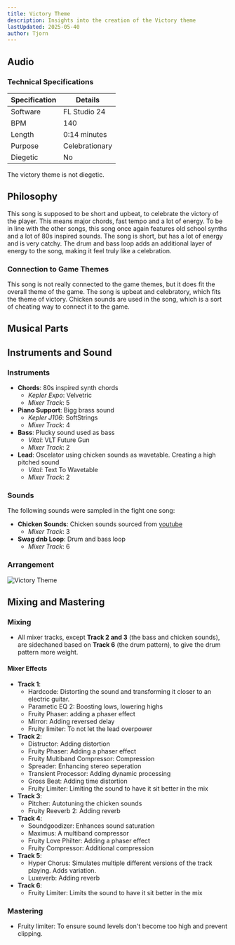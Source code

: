 ```yaml
---
title: Victory Theme
description: Insights into the creation of the Victory theme
lastUpdated: 2025-05-40
author: Tjorn
---
```



## Audio

<AudioPlayer
  src="/music/victory-song.mp3"
  title="Victory Music"
  description="Upbeat short song that plays when you win an arena run"
/>

### Technical Specifications

| Specification | Details        |
| ------------- | -------------- |
| Software      | FL Studio 24   |
| BPM           | 140            |
| Length        | 0:14 minutes   |
| Purpose       | Celebrationary |
| Diegetic      | No             |

The victory theme is not diegetic.

## Philosophy

This song is supposed to be short and upbeat, to celebrate the victory of the player. This means major chords, fast tempo and a lot of energy.
To be in line with the other songs, this song once again features old school synths and a lot of 80s inspired sounds. The song is short, but has a lot of energy and is very catchy.
The drum and bass loop adds an additional layer of energy to the song, making it feel truly like a celebration.

### Connection to Game Themes

This song is not really connected to the game themes, but it does fit the overall theme of the game. The song is upbeat and celebratory, which fits the theme of victory. Chicken sounds are used in the song, which is a sort of cheating way to connect it to the game.

## Musical Parts

## Instruments and Sound

### Instruments

- **Chords**: 80s inspired synth chords
  - _Kepler Expo_: Velvetric
  - _Mixer Track_: 5
- **Piano Support**: Bigg brass sound
  - _Kepler J106_: SoftStrings
  - _Mixer Track_: 4
- **Bass**: Plucky sound used as bass
  - _Vital_: VLT Future Gun
  - _Mixer Track_: 2
- **Lead**: Oscelator using chicken sounds as wavetable. Creating a high pitched sound
  - _Vital_: Text To Wavetable
  - _Mixer Track_: 2

### Sounds

The following sounds were sampled in the fight one song:

- **Chicken Sounds**: Chicken sounds sourced from [youtube](https://www.youtube.com/watch?v=dZB7vWsb1Co)
  - _Mixer Track_: 3
- **Swag dnb Loop**: Drum and bass loop
  - _Mixer Track_: 6

### Arrangement

![Victory Theme](../../../../../assets/fowl-play/art/music/victory/arangement.png)

## Mixing and Mastering

### Mixing

- All mixer tracks, except **Track 2 and 3** (the bass and chicken sounds), are sidechaned based on **Track 6** (the drum pattern), to give the drum pattern more weight.

#### Mixer Effects

- **Track 1**:
  - Hardcode: Distorting the sound and transforming it closer to an electric guitar.
  - Parametic EQ 2: Boosting lows, lowering highs
  - Fruity Phaser: adding a phaser effect
  - Mirror: Adding reversed delay
  - Fruity limiter: To not let the lead overpower
- **Track 2**:
  - Distructor: Adding distortion
  - Fruity Phaser: Adding a phaser effect
  - Fruity Multiband Compressor: Compression
  - Spreader: Enhancing stereo seperation
  - Transient Processor: Adding dynamic processing
  - Gross Beat: Adding time distortion
  - Fruity Limiter: Limiting the sound to have it sit better in the mix
- **Track 3**:
  - Pitcher: Autotuning the chicken sounds
  - Fruity Reeverb 2: Adding reverb
- **Track 4**:
  - Soundgoodizer: Enhances sound saturation
  - Maximus: A multiband compressor
  - Fruity Love Philter: Adding a phaser effect
  - Fruity Compressor: Additional compression
- **Track 5**:
  - Hyper Chorus: Simulates multiple different versions of the track playing. Adds variation.
  - Luxeverb: Adding reverb
- **Track 6**:
  - Fruity Limiter: Limits the sound to have it sit better in the mix

### Mastering

- Fruity limiter: To ensure sound levels don't become too high and prevent clipping.
